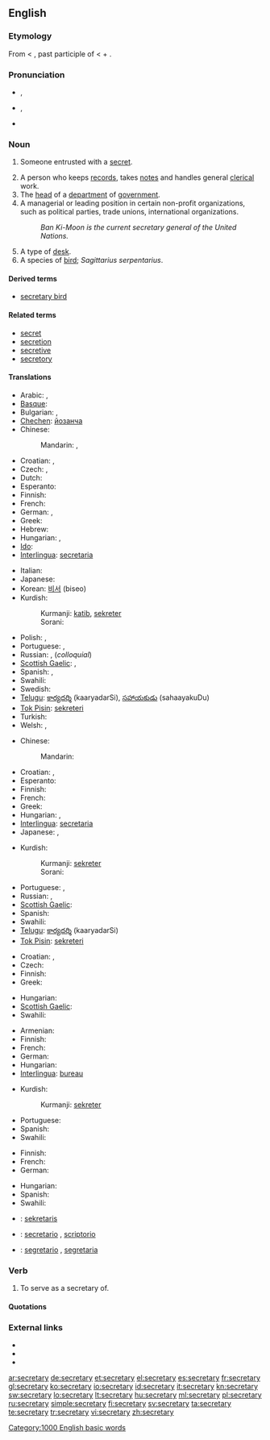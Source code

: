 {{wikipedia|dab=secretary (disambiguation)|secretary}}
==English==

===Etymology===
From {{etyl|ML.}} {{term|lang=la|secretarius||one entrusted with secrets}} < {{etyl|la}} {{term|lang=la|secretus||private, secret}}, past participle of {{term|lang=la|secernere||to separate, set apart}} < {{term|lang=la|se-||apart}} + {{term|lang=la|cernere||to separate}}.

===Pronunciation===
* {{a|UK}} {{IPA|/ˈsɛk.ɹəˌtɛ.ɹi/|/ˈsɛk.ɹə.tɹi/}}, {{SAMPA|/"sEk.r\@%tE.r\i/|/"sEk.r\@.tr\i/}}
* {{a|US}} {{IPA|/ˈsɛkɹətəɹi/}}, {{SAMPA|/"sɛkr\@t@r\i/}}
* {{audio|en-us-secretary.ogg|Audio (US)}}

===Noun===
{{wikipedia}}
{{en-noun|secretaries}}

# {{obsolete}} Someone entrusted with a [[secret]].
# A person who keeps [[records]], takes [[notes]] and handles general [[clerical]] work.
# The [[head]] of a [[department]] of [[government]].
# A managerial or leading position in certain non-profit organizations, such as political parties, trade unions, international organizations.
#: ''Ban Ki-Moon is the current secretary general of the United Nations.''
# A type of [[desk]].
# A species of [[bird]]; ''Sagittarius serpentarius''.

====Derived terms====
* [[secretary bird]]

====Related terms====
* [[secret]]
* [[secretion]]
* [[secretive]]
* [[secretory]]

====Translations====
{{trans-top|person keeping records and handling clerical work}}
* Arabic: {{t|ar|سكرتير|m|tr=sikritér}}, {{t|ar|سكرتيرة|f|tr=sikritéra}}
* [[Basque]]: {{t|eu|idazkari|xs=Basque}}
* Bulgarian: {{t+|bg|секретар|m|tr=sekretar}}, {{t|bg|секретарка|f|tr=sekretarka}}
* [[Chechen]]: [[йозанча]]
* Chinese:
*: Mandarin: {{t-|cmn|秘書|sc=Hani}}, {{t-|cmn|秘书|tr=mìshū|sc=Hani}}
* Croatian: {{t-|hr|tajnik|m|alt=tȃjnīk}}, {{t-|hr|tajnica|f|alt=tȃjnica}}
* Czech: {{t|cs|sekretář|m}}, {{t-|cs|sekretářka|f}}
* Dutch: {{t+|nl|secretaresse|f}}
* Esperanto: {{t-|eo|sekretario|xs=Esperanto}}
* Finnish: {{t+|fi|sihteeri}}
* French: {{t+|fr|secrétaire|m|f}}
* German: {{t+|de|Sekretär|m}}, {{t-|de|Sekretärin|f}}
* Greek: {{t+|el|γραμματέας|m|f|tr=gramatéas}}
* Hebrew: {{t-|he|מזכיר|m|tr=mazkir}}
* Hungarian: {{t+|hu|titkár}}, {{t+|hu|titkárnő}}
* [[Ido]]: {{t+|io|sekretario|xs=Ido}}
* [[Interlingua]]: [[secretaria]] {{f}}
{{trans-mid}}
* Italian: {{t+|it|segretario|m}}
* Japanese: {{t-|ja|秘書|tr=ひしょ, hisho}}
* Korean: [[비서]] (biseo)
* Kurdish:
*: Kurmanji: [[katib]], [[sekreter]]
*: Sorani: {{t|ku|سکرتێر|tr=sikirtaer|sc=ku-Arab}}
* Polish: {{t+|pl|sekretarz|m}}, {{t|pl|sekretarka|f}}
* Portuguese: {{t+|pt|secretário|m}}, {{t+|pt|secretária|f}}
* Russian: {{t+|ru|секретарь|m|f|tr=sekretár’}}, {{t|ru|секретарша|f|tr=sekretárša}} (''colloquial'')
* [[Scottish Gaelic]]: {{t-|gd|rùnaire|m|xs=Scottish Gaelic}}, {{t-|gd|clèireach|m|xs=Scottish Gaelic}}
* Spanish: {{t+|es|secretario|m}}, {{t-|es|secretaria|f}}
* Swahili: {{t|sw|karani|xs=Swahili}}
* Swedish: {{t+|sv|sekreterare|c}}
* [[Telugu]]: [[కార్యదర్శి]] (kaaryadarSi), [[సహాయకుడు]] (sahaayakuDu)
* [[Tok Pisin]]: [[sekreteri]]
* Turkish: {{t+|tr|sekreter}}
* Welsh: {{t|cy|ysgrifenydd|m|xs=Welsh}}, {{t|cy|ysgrifenyddes|f|xs=Welsh}}
{{trans-bottom}}

{{trans-top|head of a department of government}}
* Chinese:
*: Mandarin: {{t-|cmn|大臣|tr=dàchén|sc=Hani}}
* Croatian: {{t-|hr|tajnik|m|alt=tȃjnīk}}, {{t-|hr|tajnica|f|alt=tȃjnica}}
* Esperanto: {{t-|eo|sekretario|xs=Esperanto}}
* Finnish: {{t+|fi|ministeri}}
* French: {{t+|fr|secrétaire}}
* Greek: {{t+|el|υπουργός|m|f|tr=ipurgós}}
* Hungarian: {{t+|hu|miniszter}}, {{t-|hu|államtitkár}}
* [[Interlingua]]: [[secretaria]] {{f}}
* Japanese: {{t+|ja|大臣|tr=だいじん, daijin}}, {{t|ja|長官|tr=ちょうかん, chōkan}}
{{trans-mid}}
* Kurdish:
*: Kurmanji: [[sekreter]]
*: Sorani: {{t|ku|سکرتێر|tr=sikirtaer|sc=ku-Arab}}
* Portuguese: {{t+|pt|secretário|m}}, {{t+|pt|secretária|f}}
* Russian: {{t+|ru|министр|m|tr=minístr}}, {{t+|ru|секретарь|m|tr=sekretár’}}
* [[Scottish Gaelic]]: {{t-|gd|rùnaire|m|xs=Scottish Gaelic}}
* Spanish: {{t+|es|secretario|m}}
* Swahili: {{t|sw|karani|xs=Swahili}}
* [[Telugu]]: [[కార్యదర్శి]] (kaaryadarSi)
* [[Tok Pisin]]: [[sekreteri]]
{{trans-bottom}}

{{trans-top|leading or managerial position in certain organizations}}
* Croatian: {{t-|hr|tajnik|m|alt=tȃjnīk}}, {{t-|hr|tajnica|f|alt=tȃjnica}}
* Czech: {{t-|cs|tajemník|m}}
* Finnish: {{t+|fi|sihteeri}}
* Greek: {{t+|el|γραμματέας|m|f|tr=gramatéas}}
{{trans-mid}}
* Hungarian: {{t-|hu|főtitkár}}
* [[Scottish Gaelic]]: {{t-|gd|rùnaire|m|xs=Scottish Gaelic}}
* Swahili: {{t|sw|karani|xs=Swahili}}
{{trans-bottom}}

{{trans-top|type of desk}}
* Armenian: {{t-|hy|գրասեղան|tr=graseġan}}
* Finnish: {{t+|fi|kirjoituspöytä}}
* French: {{t+|fr|secrétaire}}
* German: {{t-|de|Schreibsekretär|m}}
* Hungarian: {{t-|hu|szekreter}}
* [[Interlingua]]: [[bureau]]
{{trans-mid}}
* Kurdish:
*: Kurmanji: [[sekreter]]
* Portuguese: {{t+|pt|escrivaninha|f}}
* Spanish: {{t+|es|escribanía|f}}
* Swahili: {{t|sw|makarani|xs=Swahili}}
{{trans-bottom}}

{{trans-top|sagittarius serpentarius}}
* Finnish: {{t+|fi|sihteeri}}
* French: {{t-|fr|messager serpentaire}}
* German: {{t+|de|Sekretär}}
{{trans-mid}}
* Hungarian: {{t-|hu|kígyászkeselyű}}
* Spanish: {{t-|es|serpentario|m}}
* Swahili: {{t|sw|makarani|xs=Swahili}}
{{trans-bottom}}

{{checktrans-top}}
* {{ttbc|Indonesian}}: [[sekretaris]]
* {{ttbc|Interlingua}}: [[secretario]] {{m}}, [[scriptorio]]
* {{ttbc|Italian}}: [[segretario]] {{m}}, [[segretaria]] {{f}}
{{trans-bottom}}

===Verb===
{{en-verb|secretar|i|ed}}

# {{transitive}} To serve as a secretary of.
====Quotations====
{{seeCites}}

===External links===
* {{R:Webster 1913}}
* {{R:Century 1911}}
* {{R:OneLook}}

[[Category:1000 English basic words]]

[[ar:secretary]]
[[de:secretary]]
[[et:secretary]]
[[el:secretary]]
[[es:secretary]]
[[fr:secretary]]
[[gl:secretary]]
[[ko:secretary]]
[[io:secretary]]
[[id:secretary]]
[[it:secretary]]
[[kn:secretary]]
[[sw:secretary]]
[[lo:secretary]]
[[lt:secretary]]
[[hu:secretary]]
[[ml:secretary]]
[[pl:secretary]]
[[ru:secretary]]
[[simple:secretary]]
[[fi:secretary]]
[[sv:secretary]]
[[ta:secretary]]
[[te:secretary]]
[[tr:secretary]]
[[vi:secretary]]
[[zh:secretary]]